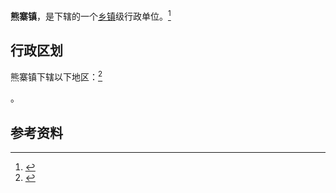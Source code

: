 {{中国乡级行政区|41/17/24/105/000}}

'''熊寨镇'''，是{{PRC admin/fullname|41/17/24/105/000|3}}下辖的一个[[乡镇|乡镇]]级行政单位。<ref>{{PRC admin/ref sgc|{{PRC admin/parent|41/17/24/105/000}}}}</ref>

== 行政区划 ==

熊寨镇下辖以下地区：<ref>{{PRC admin/ref sgc|41/17/24/105/000}}</ref>

{{PRC admin/children|41/17/24/105/000}}。

== 参考资料 ==

{{reflist}}

{{行政区划小作品}}
{{PRC admin/navcat|41/17/24/105/000}}